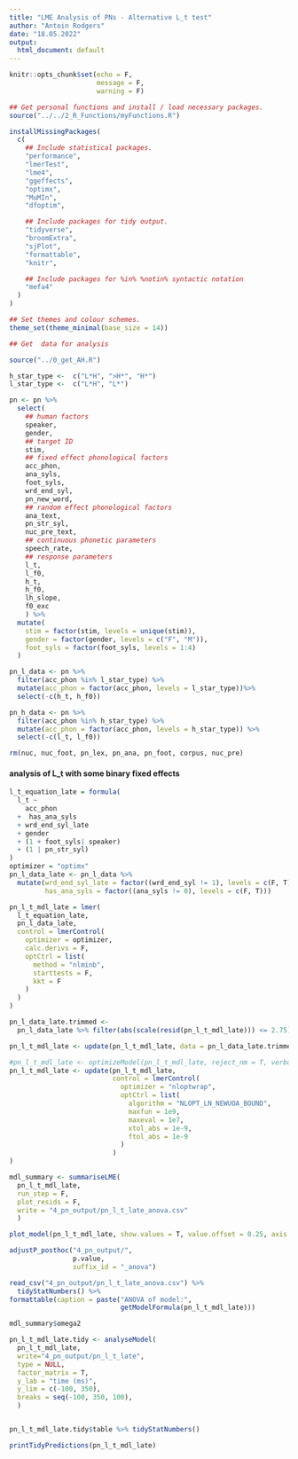 ```yaml
---
title: "LME Analysis of PNs - Alternative L_t test"
author: "Antoin Rodgers"
date: "18.05.2022"
output:
  html_document: default
---
```


```r
knitr::opts_chunk$set(echo = F,
                      message = F,
                      warning = F)

## Get personal functions and install / load necessary packages.
source("../../2_R_Functions/myFunctions.R")

installMissingPackages(
  c(
    ## Include statistical packages.
    "performance",
    "lmerTest",
    "lme4",
    "ggeffects",
    "optimx",
    "MuMIn",
    "dfoptim",

    ## Include packages for tidy output.
    "tidyverse",
    "broomExtra",
    "sjPlot",
    "formattable",
    "knitr",

    ## Include packages for %in% %notin% syntactic notation
    "mefa4"
  )
)

## Set themes and colour schemes.
theme_set(theme_minimal(base_size = 14))

## Get  data for analysis

source("../0_get_AH.R")

h_star_type <-  c("L*H", ">H*", "H*")
l_star_type <-  c("L*H", "L*")

pn <- pn %>%
  select(
    ## human factors
    speaker,
    gender,
    ## target ID
    stim,
    ## fixed effect phonological factors
    acc_phon,
    ana_syls,
    foot_syls,
    wrd_end_syl,
    pn_new_word,
    ## random effect phonological factors
    ana_text,
    pn_str_syl,
    nuc_pre_text,
    ## continuous phonetic parameters
    speech_rate,
    ## response parameters
    l_t,
    l_f0,
    h_t,
    h_f0,
    lh_slope,
    f0_exc
    ) %>%
  mutate(
    stim = factor(stim, levels = unique(stim)),
    gender = factor(gender, levels = c("F", "M")),
    foot_syls = factor(foot_syls, levels = 1:4)
  ) 

pn_l_data <- pn %>%
  filter(acc_phon %in% l_star_type) %>%
  mutate(acc_phon = factor(acc_phon, levels = l_star_type))%>%
  select(-c(h_t, h_f0))

pn_h_data <- pn %>%
  filter(acc_phon %in% h_star_type) %>%
  mutate(acc_phon = factor(acc_phon, levels = h_star_type)) %>%
  select(-c(l_t, l_f0))

rm(nuc, nuc_foot, pn_lex, pn_ana, pn_foot, corpus, nuc_pre)


```

#### analysis of L_t with some binary fixed effects
```r
l_t_equation_late = formula(
  l_t ~
    acc_phon
  +  has_ana_syls
  + wrd_end_syl_late
  + gender
  + (1 + foot_syls| speaker)
  + (1 | pn_str_syl)
)
optimizer = "optimx"
pn_l_data_late <- pn_l_data %>% 
  mutate(wrd_end_syl_late = factor((wrd_end_syl != 1), levels = c(F, T)),
         has_ana_syls = factor((ana_syls != 0), levels = c(F, T)))

pn_l_t_mdl_late = lmer(
  l_t_equation_late,
  pn_l_data_late,
  control = lmerControl(
    optimizer = optimizer,
    calc.derivs = F,
    optCtrl = list(
      method = "nlminb",
      starttests = F,
      kkt = F
    )
  )
)

pn_l_data_late.trimmed <-
  pn_l_data_late %>% filter(abs(scale(resid(pn_l_t_mdl_late))) <= 2.75)

pn_l_t_mdl_late <- update(pn_l_t_mdl_late, data = pn_l_data_late.trimmed)

#pn_l_t_mdl_late <- optimizeModel(pn_l_t_mdl_late, reject_nm = T, verbose = F)
pn_l_t_mdl_late <- update(pn_l_t_mdl_late,
                          control = lmerControl(
                            optimizer = "nloptwrap",
                            optCtrl = list(
                              algorithm = "NLOPT_LN_NEWUOA_BOUND",
                              maxfun = 1e9,
                              maxeval = 1e7,
                              xtol_abs = 1e-9,
                              ftol_abs = 1e-9
                            )
                          )
)

mdl_summary <- summariseLME(
  pn_l_t_mdl_late,
  run_step = F,
  plot_resids = F,
  write = "4_pn_output/pn_l_t_late_anova.csv"
  )

plot_model(pn_l_t_mdl_late, show.values = T, value.offset = 0.25, axis.title = "estimates (ms)", title = "")
```


```r
adjustP_posthoc("4_pn_output/",
                p.value,
                suffix_id = "_anova")

read_csv("4_pn_output/pn_l_t_late_anova.csv") %>%
  tidyStatNumbers() %>%
formattable(caption = paste("ANOVA of model:",
                            getModelFormula(pn_l_t_mdl_late)))

mdl_summary$omega2

pn_l_t_mdl_late.tidy <- analyseModel(
  pn_l_t_mdl_late,
  write="4_pn_output/pn_l_t_late",
  type = NULL,
  factor_matrix = T,
  y_lab = "time (ms)",
  y_lim = c(-100, 350),
  breaks = seq(-100, 350, 100),
  )


pn_l_t_mdl_late.tidy$table %>% tidyStatNumbers()

printTidyPredictions(pn_l_t_mdl_late)

```


